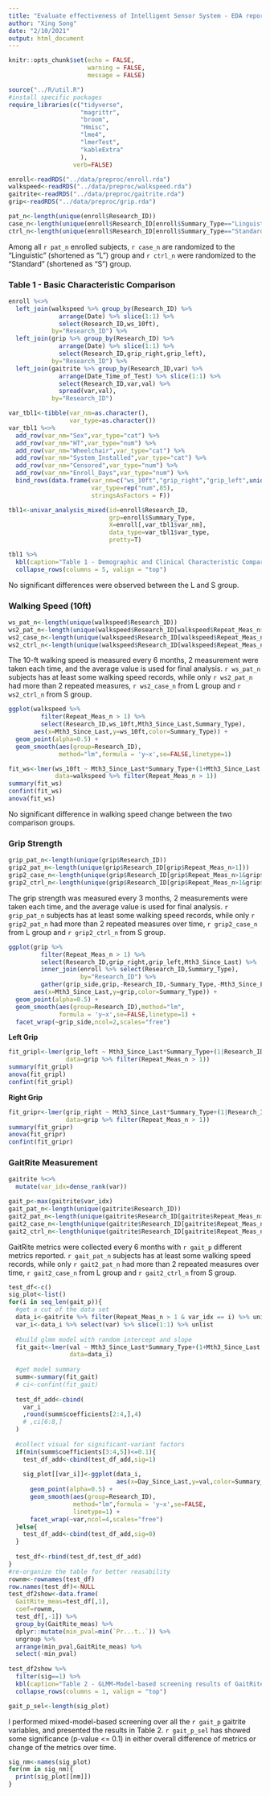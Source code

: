 ```yaml
---
title: "Evaluate effectiveness of Intelligent Sensor System - EDA report"
author: "Xing Song"
date: "2/10/2021"
output: html_document
---
```


```r
knitr::opts_chunk$set(echo = FALSE,
                      warning = FALSE,
                      message = FALSE)
```


```r
source("../R/util.R")
#install specific packages
require_libraries(c("tidyverse",
                    "magrittr",
                    "broom",
                    "Hmisc",
                    "lme4",
                    "lmerTest",
                    "kableExtra"
                    ),
                  verb=FALSE)
```


```r
enroll<-readRDS("../data/preproc/enroll.rda") 
walkspeed<-readRDS("../data/preproc/walkspeed.rda")
gaitrite<-readRDS("../data/preproc/gaitrite.rda")
grip<-readRDS("../data/preproc/grip.rda")
```


```r
pat_n<-length(unique(enroll$Research_ID))
case_n<-length(unique(enroll$Research_ID[enroll$Summary_Type=="Linguistic"]))
ctrl_n<-length(unique(enroll$Research_ID[enroll$Summary_Type=="Standard"]))
```

Among all `r pat_n` enrolled subjects, `r case_n` are randomized to the "Linguistic" (shortened as "L") group and `r ctrl_n` were randomized to the "Standard" (shortened as "S") group. 


### Table 1 - Basic Characteristic Comparison

```r
enroll %<>%
  left_join(walkspeed %>% group_by(Research_ID) %>%
              arrange(Date) %>% slice(1:1) %>%
              select(Research_ID,ws_10ft),
            by="Research_ID") %>%
  left_join(grip %>% group_by(Research_ID) %>%
              arrange(Date) %>% slice(1:1) %>%
              select(Research_ID,grip_right,grip_left),
            by="Research_ID") %>%
  left_join(gaitrite %>% group_by(Research_ID,var) %>%
              arrange(Date_Time_of_Test) %>% slice(1:1) %>%
              select(Research_ID,var,val) %>%
              spread(var,val),
            by="Research_ID")

var_tbl1<-tibble(var_nm=as.character(),
                 var_type=as.character())
var_tbl1 %<>% 
  add_row(var_nm="Sex",var_type="cat") %>%
  add_row(var_nm="HT",var_type="num") %>%
  add_row(var_nm="Wheelchair",var_type="cat") %>%
  add_row(var_nm="System_Installed",var_type="cat") %>%
  add_row(var_nm="Censored",var_type="num") %>%
  add_row(var_nm="Enroll_Days",var_type="num") %>%
  bind_rows(data.frame(var_nm=c("ws_10ft","grip_right","grip_left",unique(gaitrite$var)),
                       var_type=rep("num",85),
                       stringsAsFactors = F))

tbl1<-univar_analysis_mixed(id=enroll$Research_ID,
                            grp=enroll$Summary_Type,
                            X=enroll[,var_tbl1$var_nm],
                            data_type=var_tbl1$var_type,
                            pretty=T)

tbl1 %>%
  kbl(caption="Table 1 - Demographic and Clinical Characteristic Comparison") %>%
  collapse_rows(columns = 5, valign = "top")

```

No significant differences were observed between the L and S group.  


### Walking Speed (10ft)

```r
ws_pat_n<-length(unique(walkspeed$Research_ID))
ws2_pat_n<-length(unique(walkspeed$Research_ID[walkspeed$Repeat_Meas_n>1]))
ws2_case_n<-length(unique(walkspeed$Research_ID[walkspeed$Repeat_Meas_n>1&walkspeed$Summary_Type=="Linguistic"]))
ws2_ctrl_n<-length(unique(walkspeed$Research_ID[walkspeed$Repeat_Meas_n>1&walkspeed$Summary_Type=="Standard"]))
```

The 10-ft walking speed is measured every 6 months, 2 measurement were taken each time, and the average value is used for final analysis. `r ws_pat_n` subjects has at least some walking speed records, while only `r ws2_pat_n` had more than 2 repeated measures, `r ws2_case_n` from L group and `r ws2_ctrl_n` from S group.


```r
ggplot(walkspeed %>%
         filter(Repeat_Meas_n > 1) %>%
         select(Research_ID,ws_10ft,Mth3_Since_Last,Summary_Type),
       aes(x=Mth3_Since_Last,y=ws_10ft,color=Summary_Type)) +
  geom_point(alpha=0.5) +
  geom_smooth(aes(group=Research_ID),
              method="lm",formula = 'y~x',se=FALSE,linetype=1)

fit_ws<-lmer(ws_10ft ~ Mth3_Since_Last*Summary_Type+(1+Mth3_Since_Last|Research_ID),
             data=walkspeed %>% filter(Repeat_Meas_n > 1))
summary(fit_ws)
confint(fit_ws)
anova(fit_ws)
```

No significant difference in walking speed change between the two comparison groups.


### Grip Strength

```r
grip_pat_n<-length(unique(grip$Research_ID))
grip2_pat_n<-length(unique(grip$Research_ID[grip$Repeat_Meas_n>1]))
grip2_case_n<-length(unique(grip$Research_ID[grip$Repeat_Meas_n>1&grip$Summary_Type=="Linguistic"]))
grip2_ctrl_n<-length(unique(grip$Research_ID[grip$Repeat_Meas_n>1&grip$Summary_Type=="Standard"]))
```

The grip strength was measured every 3 months, 2 measurements were taken each time, and the average value is used for final analysis. `r grip_pat_n` subjects has at least some walking speed records, while only `r grip2_pat_n` had more than 2 repeated measures over time, `r grip2_case_n` from L group and `r grip2_ctrl_n` from S group.

```r
ggplot(grip %>%
         filter(Repeat_Meas_n > 1) %>%
         select(Research_ID,grip_right,grip_left,Mth3_Since_Last) %>%
         inner_join(enroll %>% select(Research_ID,Summary_Type),
                    by="Research_ID") %>%
         gather(grip_side,grip,-Research_ID,-Summary_Type,-Mth3_Since_Last),
       aes(x=Mth3_Since_Last,y=grip,color=Summary_Type)) +
  geom_point(alpha=0.5) +
  geom_smooth(aes(group=Research_ID),method="lm",
              formula = 'y~x',se=FALSE,linetype=1) +
  facet_wrap(~grip_side,ncol=2,scales="free")
```

**Left Grip**
```r
fit_gripl<-lmer(grip_left ~ Mth3_Since_Last*Summary_Type+(1|Research_ID),
                data=grip %>% filter(Repeat_Meas_n > 1))
summary(fit_gripl)
anova(fit_gripl)
confint(fit_gripl)
```

**Right Grip**
```r
fit_gripr<-lmer(grip_right ~ Mth3_Since_Last*Summary_Type+(1|Research_ID),
                data=grip %>% filter(Repeat_Meas_n > 1))
summary(fit_gripr)
anova(fit_gripr)
confint(fit_gripr)

```


### GaitRite Measurement

```r
gaitrite %<>%
  mutate(var_idx=dense_rank(var))

gait_p<-max(gaitrite$var_idx)
gait_pat_n<-length(unique(gaitrite$Research_ID))
gait2_pat_n<-length(unique(gaitrite$Research_ID[gaitrite$Repeat_Meas_n>1]))
gait2_case_n<-length(unique(gaitrite$Research_ID[gaitrite$Repeat_Meas_n>1&gaitrite$Summary_Type=="Linguistic"]))
gait2_ctrl_n<-length(unique(gaitrite$Research_ID[gaitrite$Repeat_Meas_n>1&gaitrite$Summary_Type=="Standard"]))
```

GaitRite metrics were collected every 6 months with `r gait_p` different metrics reported. `r gait_pat_n` subjects has at least some walking speed records, while only `r gait2_pat_n` had more than 2 repeated measures over time, `r gait2_case_n` from L group and `r gait2_ctrl_n` from S group.


```r
test_df<-c()
sig_plot<-list()
for(i in seq_len(gait_p)){
  #get a cut of the data set 
  data_i<-gaitrite %>% filter(Repeat_Meas_n > 1 & var_idx == i) %>% unique
  var_i<-data_i %>% select(var) %>% slice(1:1) %>% unlist
  
  #build glmm model with random intercept and slope
  fit_gait<-lmer(val ~ Mth3_Since_Last*Summary_Type+(1+Mth3_Since_Last|Research_ID),
                 data=data_i)
  
  #get model summary
  summ<-summary(fit_gait)
  # ci<-confint(fit_gait)
  
  test_df_add<-cbind(
    var_i
    ,round(summ$coefficients[2:4,],4)
    # ,ci[6:8,]
  )
  
  #collect visual for significant-variant factors
  if(min(summ$coefficients[3:4,5])<=0.1){
    test_df_add<-cbind(test_df_add,sig=1)
    
    sig_plot[[var_i]]<-ggplot(data_i,
                              aes(x=Day_Since_Last,y=val,color=Summary_Type)) +
      geom_point(alpha=0.5) +
      geom_smooth(aes(group=Research_ID),
                  method="lm",formula = 'y~x',se=FALSE,
                  linetype=1) +
      facet_wrap(~var,ncol=4,scales="free")
  }else{
    test_df_add<-cbind(test_df_add,sig=0)
  }
  
  test_df<-rbind(test_df,test_df_add)
}
#re-organize the table for better reasability
rownm<-rownames(test_df)
row.names(test_df)<-NULL
test_df2show<-data.frame(
  GaitRite_meas=test_df[,1],
  coef=rownm,
  test_df[,-1]) %>%
  group_by(GaitRite_meas) %>%
  dplyr::mutate(min_pval=min(`Pr...t..`)) %>%
  ungroup %>%
  arrange(min_pval,GaitRite_meas) %>%
  select(-min_pval)
  
test_df2show %>%
  filter(sig==1) %>%
  kbl(caption="Table 2 - GLMM-Model-based screening results of GaitRite metrics") %>%
  collapse_rows(columns = 1, valign = "top")

gait_p_sel<-length(sig_plot)
```

I performed mixed-model-based screening over all the `r gait_p` gaitrite variables, and presented the results in Table 2. `r gait_p_sel` has showed some significance (p-value <= 0.1) in either overall difference of metrics or change of the metrics over time. 

```r
sig_nm<-names(sig_plot)
for(nm in sig_nm){
  print(sig_plot[[nm]])
}
```